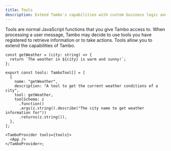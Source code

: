 ```yaml
---
title: Tools
description: Extend Tambo's capabilities with custom business logic and API integrations.
---
```


Tools are normal JavaScript functions that you give Tambo access to. When processing a user message, Tambo may decide to use tools you have registered to retrieve information or to take actions. Tools allow you to extend the capabilities of Tambo.

```tsx
const getWeather = (city: string) => {
  return `The weather in ${city} is warm and sunny!`;
};

export const tools: TamboTool[] = [
  {
    name: "getWeather",
    description: "A tool to get the current weather conditions of a city",
    tool: getWeather,
    toolSchema: z
      .function()
      .args(z.string().describe("The city name to get weather information for"))
      .returns(z.string()),
  },
];

<TamboProvider tools={tools}>
  <App />
</TamboProvider>;
```
